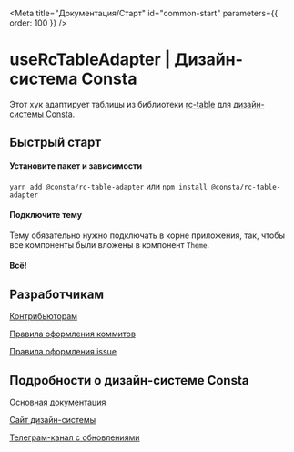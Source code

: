 
<Meta title="Документация/Старт" id="common-start" parameters={{ order: 100 }} />

# useRcTableAdapter | Дизайн-система Consta

Этот хук адаптирует таблицы из библиотеки [rc-table](https://github.com/react-component/table) для [дизайн-системы Consta](https://consta.gazprom-neft.ru/).

## Быстрый старт

#### Установите пакет и зависимости

`yarn add @consta/rc-table-adapter` или `npm install @consta/rc-table-adapter`

#### Подключите тему

Тему обязательно нужно подключать в корне приложения, так, чтобы все компоненты были вложены в компонент `Theme`.

#### Всë!

## Разработчикам

[Контрибьюторам](https://consta-uikit.vercel.app/?path=/docs/common-develop-contributors--page)

[Правила оформления коммитов](https://consta-uikit.vercel.app/?path=/docs/common-develop-commits-style--page)

[Правила оформления issue](https://consta-uikit.vercel.app/?path=/docs/common-develop-issues--page)

## Подробности о дизайн-системе Consta

[Основная документация](https://consta-uikit.vercel.app/?path=/docs/common-about--page)

[Сайт дизайн-системы](https://consta.gazprom-neft.ru/)

[Телеграм-канал с обновлениями](https://t.me/consta_ui_releases)

